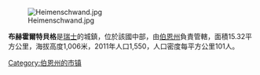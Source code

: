 [[Image:Heimenschwand.jpg|right]]

'''布赫霍爾特貝格'''是[[瑞士|瑞士]]的城鎮，位於該國中部，由[[伯恩州|伯恩州]]負責管轄，面積15.32平方公里，海拔高度1,006米，2011年人口1,550，人口密度每平方公里101人。

{{Switzerland-geo-stub}}
[[Category:伯恩州的市镇|Category:伯恩州的市镇]]